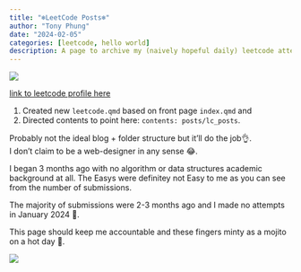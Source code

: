 ```yaml
---
title: "❄️LeetCode Posts❄️"
author: "Tony Phung"
date: "2024-02-05"
categories: [leetcode, hello world]
description: A page to archive my (naively hopeful daily) leetcode attempts.
---
```


![](imgs/leetcode_coming.jpg)

[link to leetcode profile here](https://leetcode.com/tonyjustdevs/)

1. Created new `leetcode.qmd` based on front page `index.qmd` and  
2. Directed contents to point here: `contents: posts/lc_posts`.

Probably not the ideal blog + folder structure but it'll do the job👌.  
I don't claim to be a web-designer in any sense 😂. 

I began 3 months ago with no algorithm or data structures academic background at all. The Easys were definitey not Easy to me as you can see from the number of submissions.

The majority of submissions were 2-3 months ago and I made no attempts in January 2024 👏.

This page should keep me accountable and these fingers minty as a mojito on a hot day 🍹.

![](imgs/leet_summary.jpg)